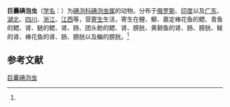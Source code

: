 {{Speciesbox
| name = 巨囊碘泡虫
| status = 
| status_system = 
| image = 
| genus = Myxobolus
| species = macrocapsularis
| authority = (Reuss, 1906)<ref name='id9396'>{{cite web| url =http://www.bioinfo.cn/db05/BjdwSpecies.php?action=view&id=9396| title =巨囊碘泡虫| work =《中国动物物种编目数据库》| publisher =中国科学院微生物研究所| author =中国科学院动物研究所| accessdate =2009-04-16| deadurl =yes| archiveurl =https://web.archive.org/web/20160305025841/http://www.bioinfo.cn/db05/BjdwSpecies.php?action=view&id=9396| archivedate =2016-03-05}}</ref>
}}

'''巨囊碘泡虫'''（[[学名|学名]]：{{lang|la|''Myxobolus macrocapsularis''}}）为[[碘泡科|碘泡科]][[碘泡虫属|碘泡虫属]]的动物。分布于[[俄罗斯|俄罗斯]]、[[印度|印度]]以及[[广东|广东]]、[[湖北|湖北]]、[[四川|四川]]、[[浙江|浙江]]、[[江西|江西]]等，营[[寄生|寄生]]生活，寄生在鲤、鲫、嘉定棒花鱼的鳃、青鱼的鳃、肾、鲢的鳃、肾、肠、团头鲂的鳃、肾、膀胱、黄颡鱼的肾、肠、膀胱、鲮的肾、棒花鱼的肾、肠、膀胱以及鳊的膀胱。<ref name='id9396'/>

== 参考文献 ==
{{reflist}}

{{Wikispecies|Myxobolus macrocapsularis}}
{{Taxonbar|from=Q11057565}}

[[Category:碘泡虫属|巨囊碘泡虫]]


{{Cnidarian-stub}}